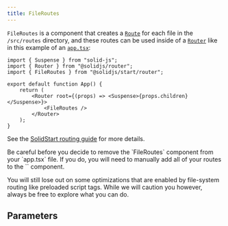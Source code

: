 ```yaml
---
title: FileRoutes
---
```


`FileRoutes` is a component that creates a [`Route`](/solid-router/reference/components/route) for each file in the `/src/routes` directory, and these routes can be used inside of a [`Router`](/solid-router/reference/components/router) like in this example of an [`app.tsx`](/solid-start/reference/entrypoints/app):

```tsx twoslash {7-9} filename="app.tsx"
import { Suspense } from "solid-js";
import { Router } from "@solidjs/router";
import { FileRoutes } from "@solidjs/start/router";

export default function App() {
	return (
		<Router root={(props) => <Suspense>{props.children}</Suspense>}>
			<FileRoutes />
		</Router>
	);
}
```
See the [SolidStart routing guide](/solid-start/building-your-application/routing) for more details.

<Callout type="caution">
Be careful before you decide to remove the `FileRoutes` component from your `app.tsx` file. If you do, you will need to manually add all of your routes to the `<Routes>` component.

You will still lose out on some optimizations that are enabled by file-system routing like preloaded script tags. While we will caution you however, always be free to explore what you can do.
</Callout>

## Parameters